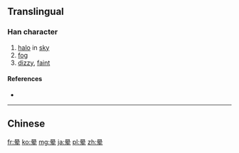 {{also|暈}}
==Translingual==

===Han character===
{{Han char|rn=72|rad=日|as=06|sn=10|four=|canj=日月大手 (ABKQ)|ids=⿳[[日]][[冖]][[车]]}}

# [[halo]] in [[sky]]
# [[fog]]
# [[dizzy]], [[faint]]

====References====
* {{Han ref|kx=0495.241|hdz=21509.080|uh=6655|ud=26197}}

----

==Chinese==
{{zh-see|暈}}

[[fr:晕]]
[[ko:晕]]
[[mg:晕]]
[[ja:晕]]
[[pl:晕]]
[[zh:晕]]
